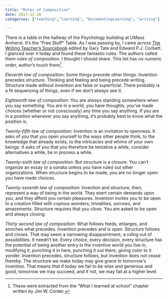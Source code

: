 ```yaml
---
title: "Rules of Composition"
date: 2017-12-28
categories: ["teaching","learning", "DocumentingLearning", "writing"]

---
```



There is a table in the hallway of the Psychology builiding at UMass Amherst. It's the "Free Stuff" Table. As I was passing by, I came across [The Writing Teacher's Sourcebook](https://books.google.com/books/about/The_Writing_teacher_s_sourcebook.html?id=uNR4AAAAIAAJ) edited by Gary Tate and Edward P.J. Corbett. I glanced over it today and found these fantastic rules. The authors called them *rules of composition*. I thought I should share. This list has no numeric order, author's touch there[^ActualAuthor].


*Eleventh law of composition*: Some things precede other things. Invention precedes structure. Thinking and feeling and being precede writing. Structure made without invention are false or superficial. There probably is a fit sequencing of things, even if we don't always see it.

*Eighteenth law of composition*: You are always standing somewhere when you say something. You are in a world, you have thoughts, you've made choices (whether or not consciously) any time you say anything. If you are in a position whenever you say anything, it's probably best to know what the position is.

*Twenty-fifth law of composition*: Invention is an invitation to openness. It asks of you that you open yourself to the ways other people think, to the knowledge that already exists, to the intricacies and whims of your own beings. It asks of you that you therefore be tentative a while, consider alternatives a while, be in process a while.

*Twenty-sixth law of composition*: But structure is a closure. You can't organize an essay or a sonata unless you have ruled out other organizations. When structure begins to be made, you  are no longer open: you have made choices.

*Twenty-seventh law of composition*: Invention and structure, then, represent a way of being in the world. They exert certain demands upon you, and they afford you certain pleasures. Invention invites you to be open to a creation filled with copious wonders, trivialities, sorrows, and amazements. Structure requires that you close. You are asked to be open and always closing. 

*Thirty second law of composition*: What follows feeds, enlarges, and enriches what precedes. Invention precedes and is open. Structure follows and closes. That may seem a narrowing disappointment, a ruling out of possibilities. It needn't be. Every choice, every decision, every structure has the potential of being another entry in the inventive world you live in, modifying it, punching it in here, punching it out there, giving color to it yonder. Invention precedes, structure follows, but invention does not cease thereby.  The structure we make today may give grace to tomorrow's invention. That means that if today we fail to be wise and generous and good, tomorrow we may succeed, and if not, we may fail at a higher level. 


[^ActualAuthor]: These were extracted from the "What I learned at school" chapter written by Jim W. Corder.
